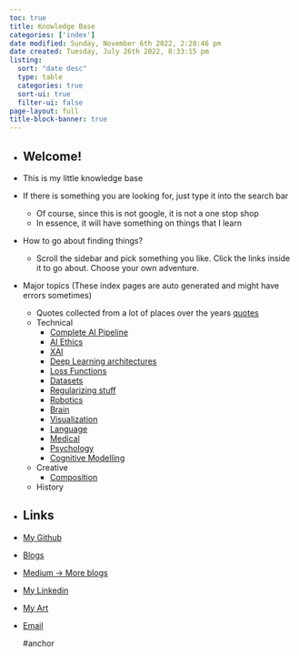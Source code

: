 ```yaml
---
toc: true
title: Knowledge Base
categories: ['index']
date modified: Sunday, November 6th 2022, 2:28:46 pm
date created: Tuesday, July 26th 2022, 8:33:15 pm
listing:
  sort: "date desc"
  type: table
  categories: true
  sort-ui: true
  filter-ui: false
page-layout: full
title-block-banner: true
---
```


- ## Welcome!
- This is my little knowledge base
- If there is something you are looking for, just type it into the search bar
	- Of course, since this is not google, it is not a one stop shop
	- In essence, it will have something on things that I learn
- How to go about finding things?
	- Scroll the sidebar and pick something you like. Click the links inside it to go about. Choose your own adventure.
- Major topics (These index pages are auto generated and might have errors sometimes)
	- Quotes collected from a lot of places over the years [quotes](gen_quotes)
	- Technical
		- [Complete AI Pipeline](Complete%20AI%20Pipeline.qmd)
		- [AI Ethics](ethics.qmd)
		- [XAI](explainability.qmd)
		- [Deep Learning architectures](architecture.qmd)
		- [Loss Functions](loss.qmd)
		- [Datasets](dataset.qmd)
		- [Regularizing stuff](regularize.qmd)
		- [Robotics](robotics.qmd)
		- [Brain](brain.qmd)
		- [Visualization](visualization.qmd)
		- [Language](language.qmd)
		- [Medical](medical.qmd)
		- [Psychology](psychology.qmd)
		- [Cognitive Modelling](cognitivemodel)
	- Creative
		- [Composition](composition.qmd)
	- History
- ## Links
- [My Github](https://www.github.com/SubhadityaMukherjee)
- [Blogs](https://subhadityamukherjee.github.io/SubhadityaMukherjeegit/deeplearning.html)
- [Medium -> More blogs](https://msubhaditya.medium.com/)
- [My Linkedin](https://www.linkedin.com/in/subhaditya-mukherjee-a36883100)
- [My Art](https://www.instagram.com/aiexistentialart/)
- [Email](mailto:msubhaditya@gmail.com)
  
  #anchor

